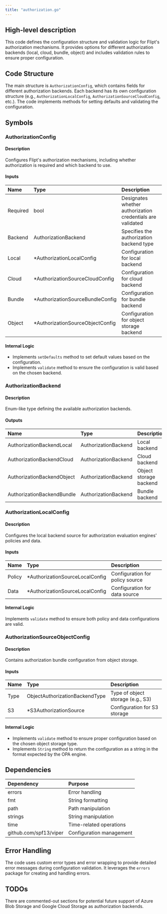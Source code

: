 ```yaml
---
title: "authorization.go"
---
```


## High-level description
This code defines the configuration structure and validation logic for Flipt's authorization mechanisms. It provides options for different authorization backends (local, cloud, bundle, object) and includes validation rules to ensure proper configuration.

## Code Structure
The main structure is `AuthorizationConfig`, which contains fields for different authorization backends. Each backend has its own configuration structure (e.g., `AuthorizationLocalConfig`, `AuthorizationSourceCloudConfig`, etc.). The code implements methods for setting defaults and validating the configuration.

## Symbols

### AuthorizationConfig
#### Description
Configures Flipt's authorization mechanisms, including whether authorization is required and which backend to use.

#### Inputs
| Name | Type | Description |
|:-----|:-----|:------------|
| Required | bool | Designates whether authorization credentials are validated |
| Backend | AuthorizationBackend | Specifies the authorization backend type |
| Local | *AuthorizationLocalConfig | Configuration for local backend |
| Cloud | *AuthorizationSourceCloudConfig | Configuration for cloud backend |
| Bundle | *AuthorizationSourceBundleConfig | Configuration for bundle backend |
| Object | *AuthorizationSourceObjectConfig | Configuration for object storage backend |

#### Internal Logic
- Implements `setDefaults` method to set default values based on the configuration.
- Implements `validate` method to ensure the configuration is valid based on the chosen backend.

### AuthorizationBackend
#### Description
Enum-like type defining the available authorization backends.

#### Outputs
| Name | Type | Description |
|:-----|:-----|:------------|
| AuthorizationBackendLocal | AuthorizationBackend | Local backend |
| AuthorizationBackendCloud | AuthorizationBackend | Cloud backend |
| AuthorizationBackendObject | AuthorizationBackend | Object storage backend |
| AuthorizationBackendBundle | AuthorizationBackend | Bundle backend |

### AuthorizationLocalConfig
#### Description
Configures the local backend source for authorization evaluation engines' policies and data.

#### Inputs
| Name | Type | Description |
|:-----|:-----|:------------|
| Policy | *AuthorizationSourceLocalConfig | Configuration for policy source |
| Data | *AuthorizationSourceLocalConfig | Configuration for data source |

#### Internal Logic
Implements `validate` method to ensure both policy and data configurations are valid.

### AuthorizationSourceObjectConfig
#### Description
Contains authorization bundle configuration from object storage.

#### Inputs
| Name | Type | Description |
|:-----|:-----|:------------|
| Type | ObjectAuthorizationBackendType | Type of object storage (e.g., S3) |
| S3 | *S3AuthorizationSource | Configuration for S3 storage |

#### Internal Logic
- Implements `validate` method to ensure proper configuration based on the chosen object storage type.
- Implements `String` method to return the configuration as a string in the format expected by the OPA engine.

## Dependencies
| Dependency | Purpose |
|:-----------|:--------|
| errors | Error handling |
| fmt | String formatting |
| path | Path manipulation |
| strings | String manipulation |
| time | Time-related operations |
| github.com/spf13/viper | Configuration management |

## Error Handling
The code uses custom error types and error wrapping to provide detailed error messages during configuration validation. It leverages the `errors` package for creating and handling errors.

## TODOs
There are commented-out sections for potential future support of Azure Blob Storage and Google Cloud Storage as authorization backends.